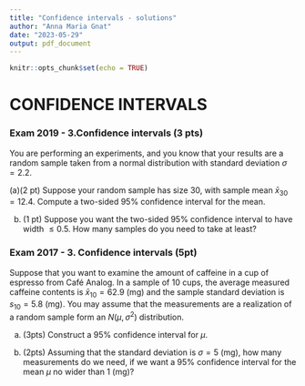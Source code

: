 ```yaml
---
title: "Confidence intervals - solutions"
author: "Anna Maria Gnat"
date: "2023-05-29"
output: pdf_document
---
```


```r
knitr::opts_chunk$set(echo = TRUE)
```

# CONFIDENCE INTERVALS

### Exam 2019 - 3.Confidence intervals (3 pts)

You are performing an experiments, and you know that your results are a
random sample taken from a normal distribution with standard deviation
$\sigma = 2.2$.

(a)(2 pt) Suppose your random sample has size 30, with sample mean
$\bar{x}_{30} = 12.4$. Compute a two-sided 95% confidence interval for
the mean.

(b) (1 pt) Suppose you want the two-sided 95% confidence interval to
    have width $\leq 0.5$. How many samples do you need to take at
    least?

### Exam 2017 - 3. Confidence intervals (5pt)

Suppose that you want to examine the amount of caffeine in a cup of
espresso from Café Analog. In a sample of 10 cups, the average measured
caffeine contents is $\bar{x}_{10}= 62.9$ (mg) and the sample standard
deviation is $s_{10} = 5.8$ (mg). You may assume that the measurements
are a realization of a random sample form an $N(\mu, \sigma^2)$
distribution.

(a) (3pts) Construct a 95% confidence interval for $\mu$.

(b) (2pts) Assuming that the standard deviation is $\sigma = 5$ (mg),
    how many measurements do we need, if we want a 95% confidence
    interval for the mean $\mu$ no wider than 1 (mg)?
